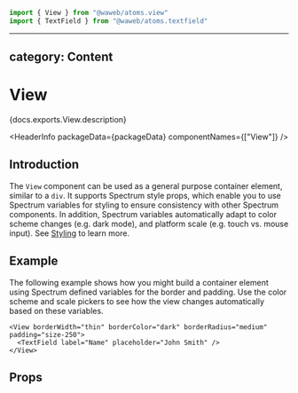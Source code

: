 <!-- Copyright 2020 Adobe. All rights reserved.
This file is licensed to you under the Apache License, Version 2.0 (the "License");
you may not use this file except in compliance with the License. You may obtain a copy
of the License at http://www.apache.org/licenses/LICENSE-2.0
Unless required by applicable law or agreed to in writing, software distributed under
the License is distributed on an "AS IS" BASIS, WITHOUT WARRANTIES OR REPRESENTATIONS
OF ANY KIND, either express or implied. See the License for the specific language
governing permissions and limitations under the License. -->



```jsx import
import { View } from "@waweb/atoms.view"
import { TextField } from "@waweb/atoms.textfield"
```

---

## category: Content

# View

<p>{docs.exports.View.description}</p>

<HeaderInfo packageData={packageData} componentNames={["View"]} />

## Introduction

The `View` component can be used as a general purpose container element, similar to a
`div`. It supports Spectrum style props, which enable you to use Spectrum variables for
styling to ensure consistency with other Spectrum components. In addition, Spectrum
variables automatically adapt to color scheme changes (e.g. dark mode), and platform
scale (e.g. touch vs. mouse input). See [Styling](styling.html) to learn more.

## Example

The following example shows how you might build a container element using Spectrum defined
variables for the border and padding. Use the color scheme and scale pickers to see how the
view changes automatically based on these variables.

```tsx example themeSwitcher=true
<View borderWidth="thin" borderColor="dark" borderRadius="medium" padding="size-250">
  <TextField label="Name" placeholder="John Smith" />
</View>
```

## Props

<PropTable component={docs.exports.View} links={docs.links} />
